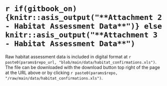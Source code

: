 

#  `r if(gitbook_on){knitr::asis_output("**Attachment 2 - Habitat Assessment Data**")} else knitr::asis_output("**Attachment 3 - Habitat Assessment Data**")` {-}

Raw habitat assessment data is included in digital format at `r paste0(params$repo_url, "blob/main/data/habitat_confirmations.xls")`. 
The file can be downloaded with the download button top right of the page at the URL above or by clicking `r paste0(params$repo, "/raw/main/data/habitat_confirmations.xls")`.
